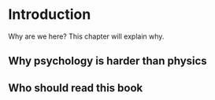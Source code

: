 # Introduction

Why are we here?
This chapter will explain why.

## Why psychology is harder than physics

## Who should read this book